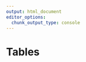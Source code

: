 ```yaml
---
output: html_document
editor_options: 
  chunk_output_type: console
---
```

\clearpage

# Tables {-}

```r

```



